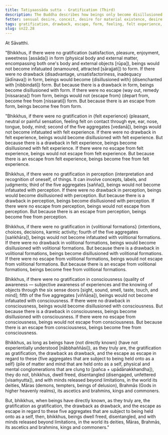 ```yaml
---
title: Tatiyaassāda sutta - Gratification (Third)
description: The Buddha describes how beings only become disillusioned with and escape from the five aggregates when they directly know their gratification, drawback, and escape as they truly are.
fetter: sensual desire, conceit, desire for material existence, desire for immaterial existence, ignorance
tags: gratification, drawback, escape, form, feeling, felt experience, perception, volitional formations, consciousness, direct knowing, full understanding, liberation, pleasure, enjoyment, disenchantment, sn, sn22-34, sn22
slug: sn22.28
---
```


At Sāvatthi.

"Bhikkhus, if there were no gratification (satisfaction, pleasure, enjoyment, sweetness [assāda]) in form (physical body and external matter, encompassing both one's body and external objects [rūpa]), beings would not become infatuated (enamoured, attracted [sārajjati]) to form. If there were no drawback (disadvantage, unsatisfactoriness, inadequacy [ādīnava]) in form, beings would become \{disillusioned with} (disenchanted with [nibbindati]) form. But because there is a drawback in form, beings become disillusioned with form. If there were no escape (way out, remedy [nissaraṇa]) from form, beings would not \{escape from} (depart from, become free from [nissarati]) form. But because there is an escape from form, beings become free from form.

"Bhikkhus, if there were no gratification in \{felt experience} (pleasant, neutral or painful sensation, feeling felt on contact through eye, ear, nose, tongue, body, mind; second of the five aggregates [vedanā]), beings would not become infatuated with felt experience. If there were no drawback in felt experience, beings would become disillusioned with felt experience. But because there is a drawback in felt experience, beings become disillusioned with felt experience. If there were no escape from felt experience, beings would not escape from felt experience. But because there is an escape from felt experience, beings become free from felt experience.

Bhikkhus, if there were no gratification in perception (interpretation and recognition of oneself, of things. It can involve concepts, labels, and judgments; third of the five aggregates [sañña]), beings would not become infatuated with perception. If there were no drawback in perception, beings would become disillusioned with perception. But because there is a drawback in perception, beings become disillusioned with perception. If there were no escape from perception, beings would not escape from perception. But because there is an escape from perception, beings become free from perception.

Bhikkhus, if there were no gratification in \{volitional formations} (intentions, choices, decisions, karmic activity; fourth of the five aggregates [saṅkhāra]), beings would not become infatuated with volitional formations. If there were no drawback in volitional formations, beings would become disillusioned with volitional formations. But because there is a drawback in volitional formations, beings become disillusioned with volitional formations. If there were no escape from volitional formations, beings would not escape from volitional formations. But because there is an escape from volitional formations, beings become free from volitional formations.

Bhikkhus, if there were no gratification in consciousness (quality of awareness — subjective awareness of experiences and the knowing of objects through the six sense doors [sight, sound, smell, taste, touch, and mind]; fifth of the five aggregates [viññāṇa]), beings would not become infatuated with consciousness. If there were no drawback in consciousness, beings would become disillusioned with consciousness. But because there is a drawback in consciousness, beings become disillusioned with consciousness. If there were no escape from consciousness, beings would not escape from consciousness. But because there is an escape from consciousness, beings become free from consciousness.

Bhikkhus, as long as beings have \{not directly known} (have not experientially understood [nābbhaññāsi]), as they truly are, the gratification as gratification, the drawback as drawback, and the escape as escape in regard to these \{five aggregates that are subject to being held onto as a self} (pile of matter and mind that are held onto as a self, physical and mental conglomerations that are clung to [pañca + upādānakkhandha]), they do not, bhikkhus, dwell freed, disentangled (disengaged, unfettered [visaṁyutta]), and with minds released beyond limitations, in the world its deities, Māras (demons, tempters, beings of delusion), Brahmās (Gods in higher heavenly realms), its ascetics and brahmins, kings and commoners.

But, bhikkhus, when beings have directly known, as they truly are, the gratification as gratification, the drawback as drawback, and the escape as escape in regard to these five aggregates that are subject to being held onto as a self, then, bhikkhus, beings dwell freed, disentangled, and with minds released beyond limitations, in the world its deities, Māras, Brahmās, its ascetics and brahmins, kings and commoners."